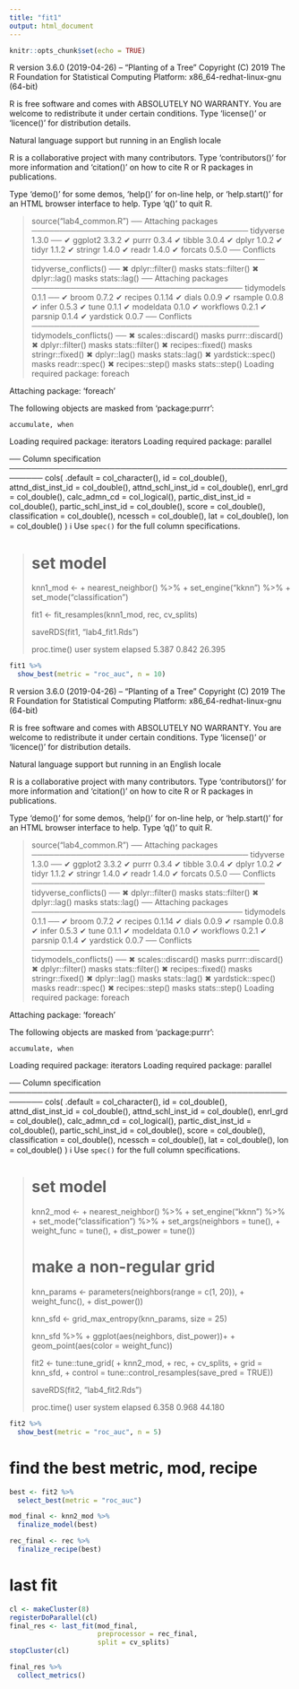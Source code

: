 ---
title: "fit1"
output: html_document
---

```{r setup, include=FALSE}
knitr::opts_chunk$set(echo = TRUE)
```

R version 3.6.0 (2019-04-26) -- "Planting of a Tree"
Copyright (C) 2019 The R Foundation for Statistical Computing
Platform: x86_64-redhat-linux-gnu (64-bit)

R is free software and comes with ABSOLUTELY NO WARRANTY.
You are welcome to redistribute it under certain conditions.
Type 'license()' or 'licence()' for distribution details.

  Natural language support but running in an English locale

R is a collaborative project with many contributors.
Type 'contributors()' for more information and
'citation()' on how to cite R or R packages in publications.

Type 'demo()' for some demos, 'help()' for on-line help, or
'help.start()' for an HTML browser interface to help.
Type 'q()' to quit R.

> source("lab4_common.R")
── Attaching packages ─────────────────────────────────────── tidyverse 1.3.0 ──
✔ ggplot2 3.3.2     ✔ purrr   0.3.4
✔ tibble  3.0.4     ✔ dplyr   1.0.2
✔ tidyr   1.1.2     ✔ stringr 1.4.0
✔ readr   1.4.0     ✔ forcats 0.5.0
── Conflicts ────────────────────────────────────────── tidyverse_conflicts() ──
✖ dplyr::filter() masks stats::filter()
✖ dplyr::lag()    masks stats::lag()
── Attaching packages ────────────────────────────────────── tidymodels 0.1.1 ──
✔ broom     0.7.2      ✔ recipes   0.1.14
✔ dials     0.0.9      ✔ rsample   0.0.8 
✔ infer     0.5.3      ✔ tune      0.1.1 
✔ modeldata 0.1.0      ✔ workflows 0.2.1 
✔ parsnip   0.1.4      ✔ yardstick 0.0.7 
── Conflicts ───────────────────────────────────────── tidymodels_conflicts() ──
✖ scales::discard() masks purrr::discard()
✖ dplyr::filter()   masks stats::filter()
✖ recipes::fixed()  masks stringr::fixed()
✖ dplyr::lag()      masks stats::lag()
✖ yardstick::spec() masks readr::spec()
✖ recipes::step()   masks stats::step()
Loading required package: foreach

Attaching package: ‘foreach’

The following objects are masked from ‘package:purrr’:

    accumulate, when

Loading required package: iterators
Loading required package: parallel

── Column specification ────────────────────────────────────────────────────────
cols(
  .default = col_character(),
  id = col_double(),
  attnd_dist_inst_id = col_double(),
  attnd_schl_inst_id = col_double(),
  enrl_grd = col_double(),
  calc_admn_cd = col_logical(),
  partic_dist_inst_id = col_double(),
  partic_schl_inst_id = col_double(),
  score = col_double(),
  classification = col_double(),
  ncessch = col_double(),
  lat = col_double(),
  lon = col_double()
)
ℹ Use `spec()` for the full column specifications.

> 
> # set model
> knn1_mod <- 
+   nearest_neighbor() %>% 
+   set_engine("kknn") %>% 
+   set_mode("classification")
> 
> fit1 <- fit_resamples(knn1_mod, rec, cv_splits)
> 
> saveRDS(fit1, "lab4_fit1.Rds")
> 
> proc.time()
   user  system elapsed 
  5.387   0.842  26.395 
  
```{r}
fit1 %>% 
  show_best(metric = "roc_auc", n = 10)
```




R version 3.6.0 (2019-04-26) -- "Planting of a Tree"
Copyright (C) 2019 The R Foundation for Statistical Computing
Platform: x86_64-redhat-linux-gnu (64-bit)

R is free software and comes with ABSOLUTELY NO WARRANTY.
You are welcome to redistribute it under certain conditions.
Type 'license()' or 'licence()' for distribution details.

  Natural language support but running in an English locale

R is a collaborative project with many contributors.
Type 'contributors()' for more information and
'citation()' on how to cite R or R packages in publications.

Type 'demo()' for some demos, 'help()' for on-line help, or
'help.start()' for an HTML browser interface to help.
Type 'q()' to quit R.

> source("lab4_common.R")
── Attaching packages ─────────────────────────────────────── tidyverse 1.3.0 ──
✔ ggplot2 3.3.2     ✔ purrr   0.3.4
✔ tibble  3.0.4     ✔ dplyr   1.0.2
✔ tidyr   1.1.2     ✔ stringr 1.4.0
✔ readr   1.4.0     ✔ forcats 0.5.0
── Conflicts ────────────────────────────────────────── tidyverse_conflicts() ──
✖ dplyr::filter() masks stats::filter()
✖ dplyr::lag()    masks stats::lag()
── Attaching packages ────────────────────────────────────── tidymodels 0.1.1 ──
✔ broom     0.7.2      ✔ recipes   0.1.14
✔ dials     0.0.9      ✔ rsample   0.0.8 
✔ infer     0.5.3      ✔ tune      0.1.1 
✔ modeldata 0.1.0      ✔ workflows 0.2.1 
✔ parsnip   0.1.4      ✔ yardstick 0.0.7 
── Conflicts ───────────────────────────────────────── tidymodels_conflicts() ──
✖ scales::discard() masks purrr::discard()
✖ dplyr::filter()   masks stats::filter()
✖ recipes::fixed()  masks stringr::fixed()
✖ dplyr::lag()      masks stats::lag()
✖ yardstick::spec() masks readr::spec()
✖ recipes::step()   masks stats::step()
Loading required package: foreach

Attaching package: ‘foreach’

The following objects are masked from ‘package:purrr’:

    accumulate, when

Loading required package: iterators
Loading required package: parallel

── Column specification ────────────────────────────────────────────────────────
cols(
  .default = col_character(),
  id = col_double(),
  attnd_dist_inst_id = col_double(),
  attnd_schl_inst_id = col_double(),
  enrl_grd = col_double(),
  calc_admn_cd = col_logical(),
  partic_dist_inst_id = col_double(),
  partic_schl_inst_id = col_double(),
  score = col_double(),
  classification = col_double(),
  ncessch = col_double(),
  lat = col_double(),
  lon = col_double()
)
ℹ Use `spec()` for the full column specifications.

> 
> # set model
> knn2_mod <- 
+   nearest_neighbor() %>% 
+   set_engine("kknn") %>% 
+   set_mode("classification") %>% 
+   set_args(neighbors = tune(),
+            weight_func = tune(),
+            dist_power = tune())
> 
> # make a non-regular grid
> 
> knn_params <- parameters(neighbors(range = c(1, 20)),
+                          weight_func(),
+                          dist_power())
> 
> knn_sfd <- grid_max_entropy(knn_params, size = 25)
> 
> knn_sfd %>%
+   ggplot(aes(neighbors, dist_power))+
+   geom_point(aes(color = weight_func))
> 
> 
> 
> fit2 <- tune::tune_grid(
+   knn2_mod, 
+   rec, 
+   cv_splits,
+   grid = knn_sfd,
+   control = tune::control_resamples(save_pred = TRUE))
> 
> saveRDS(fit2, "lab4_fit2.Rds")
> 
> proc.time()
   user  system elapsed 
  6.358   0.968  44.180 

```{r}
fit2 %>% 
  show_best(metric = "roc_auc", n = 5)
```

# find the best metric, mod, recipe

```{r}
best <- fit2 %>% 
  select_best(metric = "roc_auc")
```

```{r}

mod_final <- knn2_mod %>% 
  finalize_model(best)

```

```{r}
rec_final <- rec %>% 
  finalize_recipe(best)
```

# last fit

```{r}
cl <- makeCluster(8)
registerDoParallel(cl)
final_res <- last_fit(mod_final, 
                      preprocessor = rec_final, 
                      split = cv_splits)
stopCluster(cl)
```

```{r}
final_res %>% 
  collect_metrics()
```

